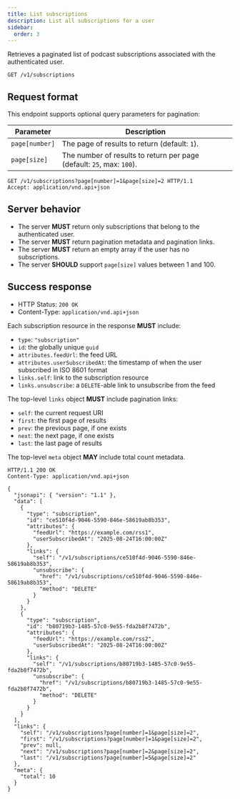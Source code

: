 ```yaml
---
title: List subscriptions
description: List all subscriptions for a user
sidebar:
  order: 3
---
```



<CoreAction />

Retrieves a paginated list of podcast subscriptions associated with the authenticated user.

```http
GET /v1/subscriptions
```

## Request format

This endpoint supports optional query parameters for pagination:

| Parameter      | Description                                                           |
| -------------- | --------------------------------------------------------------------- |
| `page[number]` | The page of results to return (default: `1`).                         |
| `page[size]`   | The number of results to return per page (default: `25`, max: `100`). |

```http
GET /v1/subscriptions?page[number]=1&page[size]=2 HTTP/1.1
Accept: application/vnd.api+json
```

## Server behavior

- The server **MUST** return only subscriptions that belong to the authenticated user.
- The server **MUST** return pagination metadata and pagination links.
- The server **MUST** return an empty array if the user has no subscriptions.
- The server **SHOULD** support `page[size]` values between 1 and 100.

## Success response

- HTTP Status: `200 OK`
- Content-Type: `application/vnd.api+json`

Each subscription resource in the response **MUST** include:

- `type`: `"subscription"`
- `id`: the globally unique `guid`
- `attributes.feedUrl`: the feed URL
- `attributes.userSubscribedAt`: the timestamp of when the user subscribed in ISO 8601 format
- `links.self`: link to the subscription resource
- `links.unsubscribe`: a `DELETE`-able link to unsubscribe from the feed

The top-level `links` object **MUST** include pagination links:

- `self`: the current request URI
- `first`: the first page of results
- `prev`: the previous page, if one exists
- `next`: the next page, if one exists
- `last`: the last page of results

The top-level `meta` object **MAY** include total count metadata.

```http
HTTP/1.1 200 OK
Content-Type: application/vnd.api+json

{
  "jsonapi": { "version": "1.1" },
  "data": [
    {
      "type": "subscription",
      "id": "ce510f4d-9046-5590-846e-58619ab8b353",
      "attributes": {
        "feedUrl": "https://example.com/rss1",
        "userSubscribedAt": "2025-08-24T16:00:00Z"
      },
      "links": {
        "self": "/v1/subscriptions/ce510f4d-9046-5590-846e-58619ab8b353",
        "unsubscribe": {
          "href": "/v1/subscriptions/ce510f4d-9046-5590-846e-58619ab8b353",
          "method": "DELETE"
        }
      }
    },
    {
      "type": "subscription",
      "id": "b80719b3-1485-57c0-9e55-fda2b8f7472b",
      "attributes": {
        "feedUrl": "https://example.com/rss2",
        "userSubscribedAt": "2025-08-24T16:00:00Z"
      },
      "links": {
        "self": "/v1/subscriptions/b80719b3-1485-57c0-9e55-fda2b8f7472b",
        "unsubscribe": {
          "href": "/v1/subscriptions/b80719b3-1485-57c0-9e55-fda2b8f7472b",
          "method": "DELETE"
        }
      }
    }
  ],
  "links": {
    "self": "/v1/subscriptions?page[number]=1&page[size]=2",
    "first": "/v1/subscriptions?page[number]=1&page[size]=2",
    "prev": null,
    "next": "/v1/subscriptions?page[number]=2&page[size]=2",
    "last": "/v1/subscriptions?page[number]=5&page[size]=2"
  },
  "meta": {
    "total": 10
  }
}
```
